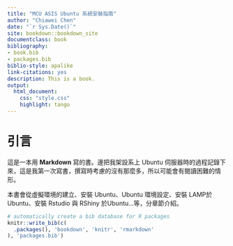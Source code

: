 ```yaml
---
title: "MCU ASIS Ubuntu 系統安裝指南"
author: "Chiawei Chen"
date: "`r Sys.Date()`"
site: bookdown::bookdown_site
documentclass: book
bibliography:
- book.bib
- packages.bib
biblio-style: apalike
link-citations: yes
description: This is a book.
output:
  html_document:
    css: "style.css"
    highlight: tango
---
```


# 引言 {.unnumbered}

這是一本用 **Markdown** 寫的書。邊把我架設系上 Ubuntu 伺服器時的過程記錄下來，這是我第一次寫書，撰寫時考慮的沒有那麼多，所以可能會有閱讀困難的情形。

本書會從虛擬環境的建立、安裝 Ubuntu、Ubuntu 環境設定、安裝 LAMP於 Ubuntu、安裝 Rstudio 與 RShiny 於Ubuntu...等，分章節介紹。

```r
# automatically create a bib database for R packages
knitr::write_bib(c(
  .packages(), 'bookdown', 'knitr', 'rmarkdown'
), 'packages.bib')
```
